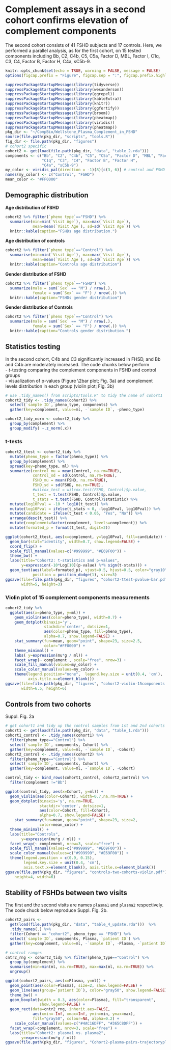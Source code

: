 # Complement assays in a second cohort confirms elevation of complement components {#second-cohort}

The second cohort consists of 41 FSHD subjects and 17 controls. Here, we performed a parallel analysis, as for the first cohort, on 15 tested components including Bb, C2, C4b, C5, C5a, Factor D, MBL, Factor I, C1q, C3, C4, Factor B, Factor H, C4a, sC5b-9.

```r
knitr::opts_chunk$set(echo = TRUE, warning = FALSE, message = FALSE)
options(figcap.prefix = "Figure", figcap.sep = ":", figcap.prefix.highlight = "**")
```

```r
suppressPackageStartupMessages(library(tidyverse))
suppressPackageStartupMessages(library(wesanderson))
suppressPackageStartupMessages(library(ggrepel))
suppressPackageStartupMessages(library(kableExtra))
suppressPackageStartupMessages(library(knitr))
suppressPackageStartupMessages(library(ggfortify))
suppressPackageStartupMessages(library(broom))
suppressPackageStartupMessages(library(pheatmap))
suppressPackageStartupMessages(library(viridis))
suppressPackageStartupMessages(library(pheatmap))
pkg_dir <- "~/CompBio/Wellstone_Plasma_Complement_in_FSHD"
source(file.path(pkg_dir, "scripts", "tools.R"))
fig_dir <- file.path(pkg_dir, "figures")
# cohort2 specific
cohort2 <- get(load(file.path(pkg_dir, "data", "table_2.rda")))
components <- c("Bb", "C2", "C4b", "C5", "C5a", "Factor D", "MBL", "Factor I",
                "C1q", "C3", "C4", "Factor B", "Factor H",
                "C4a", "sC5b-9")
my_color <- viridis_pal(direction = -1)(8)[c(3, 6)] # control and FSHD
names(my_color) <- c("Control", "FSHD")
mean_color <- "#FF0000"
```

## Demographic distribution

**Age distribution of FSHD**
```r
cohort2 %>% filter(`pheno type`=="FSHD") %>%
  summarise(min=min(`Visit Age`), max=max(`Visit Age`),
            mean=mean(`Visit Age`), sd=sd(`Visit Age`)) %>%
  knitr::kable(caption="FSHDs age distribution.")
```

**Age distribution of controls**
```r
cohort2 %>% filter(`pheno type`=="Control") %>%
  summarise(min=min(`Visit Age`), max=max(`Visit Age`),
            mean=mean(`Visit Age`), sd=sd(`Visit Age`)) %>%
  knitr::kable(caption="Controls age distribution")
```

**Gender distribution of FSHD**
```r
cohort2 %>% filter(`pheno type`=="FSHD") %>%
  summarize(male = sum(`Sex` == "M") / nrow(.),
            female = sum(`Sex` == "F") / nrow(.)) %>%
  knitr::kable(caption="FSHDs gender distribution")
```

**Gender distribution of Controls**
```r
cohort2 %>% filter(`pheno type`=="Control") %>%
  summarize(male = sum(`Sex` == "M") / nrow(.),
            female = sum(`Sex` == "F") / nrow(.)) %>%
  knitr::kable(caption="Controls gender distribution.")
```

## Statistics testing
In the second cohort, C4b and C3 significantly increased in FHSD, and Bb and C4b are moderately increased. The code chunks below perform      
- $t$-testing comparing the complement components in FSHD and control groups  
- visualization of p-values (Figure \2bar plot; Fig. 3a) and complement levels distribution in each group (violin plot; Fig. 3b)     

```r
# use .tidy_names() from scripts/tools.R" to tidy the name of cohort1
cohort2_tidy <- .tidy_names(cohort2) %>%
  select(`sample ID`, pheno_type, components) %>%
  gather(key=complement, value=ml, -`sample ID`, -pheno_type)

cohort2_tidy_norm <- cohort2_tidy %>%
  group_by(complement) %>%
  group_modify( ~.z_norm(.x))
```

### t-tests
```r
cohort2_ttest <- cohort2_tidy %>%
  mutate(pheno_type = factor(pheno_type)) %>%
  group_by(complement) %>%
  spread(key=pheno_type, ml) %>%
  summarize(control_mu = mean(Control, na.rm=TRUE),
            control_sd = sd(Control, na.rm=TRUE),
            FSHD_mu = mean(FSHD, na.rm=TRUE),
            FSHD_sd = sd(FSHD, na.rm=TRUE),
            #wilcox_test = wilcox.test(FSHD, Control)$p.value,
            t_test = t.test(FSHD, Control)$p.value,
            t_stats = t.test(FSHD, Control)$statistic) %>%
  mutate(log10Pval = -10 * log10(t_test)) %>%
  mutate(log10Pval = ifelse(t_stats < 0, -log10Pval, log10Pval)) %>%
  mutate(candidate = ifelse(t_test < 0.05, "Yes", "No")) %>%
  arrange(desc(t_test)) %>%
  mutate(complement=factor(complement, levels=complement)) %>%
  mutate(formated_p = format(t_test, digit=2))
```
```r
ggplot(cohort2_ttest, aes(x=complement, y=log10Pval, fill=candidate)) +
  geom_bar(stat="identity", width=0.7, show.legend=FALSE) +
  coord_flip() +
  scale_fill_manual(values=c("#999999", "#E69F00")) +
  theme_bw() +
  labs(title="Cohort2: t-statistics and p-values", 
       y=expression(-10*Log[10](p-value) %*% sign(t-stats))) +
  geom_text(aes(label=formated_p), vjust=0.5, hjust=0.5, color="gray10",
            position = position_dodge(1), size=3)
ggsave(file=file.path(pkg_dir, "figures", "cohort2-ttest-pvalue-bar.pdf"),
       width=5, height=3)  
```

### Violin plot of 15 complement components measurements
```r
cohort2_tidy %>%
  ggplot(aes(x=pheno_type, y=ml)) +
    geom_violin(aes(color=pheno_type), width=0.7) +
    geom_dotplot(binaxis='y', 
                 stackdir='center', dotsize=1, 
                 aes(color=pheno_type, fill=pheno_type), 
                 alpha=0.7, show.legend=FALSE) +
    stat_summary(fun=mean, geom="point", shape=23, size=2.5,
                 color="#FF0000") +
    theme_minimal() +
    labs( y=expression(mu*g / ml)) +
    facet_wrap(~ complement , scale="free", nrow=3) +
    scale_fill_manual(values=my_color) +
    scale_color_manual(values=my_color) +
    theme(legend.position="none",  legend.key.size = unit(0.4, 'cm'),
          axis.title.x=element_blank())
ggsave(file=file.path(pkg_dir, "figures", "cohort2-violin-15components.pdf"),
       width=6.5, height=6)
```


## Controls from two cohorts
Suppl. Fig. 2a

```r
# get cohort1 and tidy up the control samples from 1st and 2nd cohorts
cohort1 <- get(load(file.path(pkg_dir, "data", "table_1.rda")))
cohort1_control <- .tidy_names(cohort1) %>%
  filter(pheno_type=="Control") %>%
  select(`sample ID`, components, Cohort) %>%
  gather(key=complement, value=ml, -`sample ID`, -Cohort)
cohort2_control <- .tidy_names(cohort2) %>%
  filter(pheno_type=="Control") %>%
  select(`sample ID`, components, Cohort) %>%
  gather(key=complement, value=ml, -`sample ID`, -Cohort)

control_tidy <- bind_rows(cohort1_control, cohort2_control) %>% 
  filter(complement !="Bb")
```

```r
ggplot(control_tidy, aes(x=Cohort, y=ml)) +
  geom_violin(aes(color=Cohort), width=0.7,na.rm=TRUE) +
  geom_dotplot(binaxis='y', na.rm=TRUE,
               stackdir='center', dotsize=1, 
               aes(color=Cohort, fill=Cohort), 
               alpha=0.7, show.legend=FALSE) +
    stat_summary(fun=mean, geom="point", shape=23, size=2, 
               color=mean_color) +
  theme_minimal() +
  labs(title="Controls",
       y=expression(mu*g / ml)) +
  facet_wrap(~ complement, nrow=3, scale="free") +
  scale_fill_manual(values=c("#999999", "#E69F00")) +
  scale_color_manual(values=c("#999999", "#E69F00")) +
  theme(legend.position = c(0.9, 0.15),
        legend.key.size = unit(0.4, 'cm'),
        axis.text.x=element_blank(), axis.title.x=element_blank())
ggsave(file.path(pkg_dir, "figures", "controls-two-cohorts-violin.pdf"),
    height=4, width=6)
```

## Stability of FSHDs between two visits 
The first and the second visits are names `plasma1` and `plasma2` respectively. The code chuck below reproduce Suppl. Fig. 2b. 
```r
cohort2_pairs <- 
  get(load(file.path(pkg_dir, "data", "table_4_update.rda")))  %>%
  .tidy_names(.) %>% 
  filter(Cohort == "cohort2", pheno_type == "FSHD") %>%
  select(`sample ID`, components, Plasma, `patient ID`) %>%
  gather(key=complement, value=ml, -`sample ID`, -Plasma, -`patient ID`)

# control ranges
cntr2_rng <- cohort2_tidy %>% filter(pheno_type=="Control") %>%
  group_by(complement) %>%
  summarise(min=min(ml, na.rm=TRUE), max=max(ml, na.rm=TRUE)) %>%
  ungroup()

ggplot(cohort2_pairs, aes(x=Plasma, y=ml)) +
  geom_point(aes(color=Plasma), size=2, show.legend=FALSE) +
  geom_line(aes(group=`patient ID`), color="gray50", show.legend=FALSE) +
  theme_bw() +
  geom_boxplot(width = 0.3, aes(color=Plasma), fill="transparent",
               show.legend=FALSE) +
  geom_rect(data=cntr2_rng, inherit.aes=FALSE,
            aes(xmin=-Inf, xmax=Inf, ymin=min, ymax=max),
            fill="gray50", colour=NA, alpha=0.2) +
    scale_color_manual(values=c("#4AC16DFF", "#365C8DFF")) +
  facet_wrap(~complement, nrow=3, scale="free") +
  labs(title="Cohort2: plasma1 vs. plasma2", 
       y=expression(mu*g / ml))
ggsave(file.path(pkg_dir, "figures", "Cohort2-plasma-pairs-trajectoryplot.pdf"), width=7.5, height=6)
```
